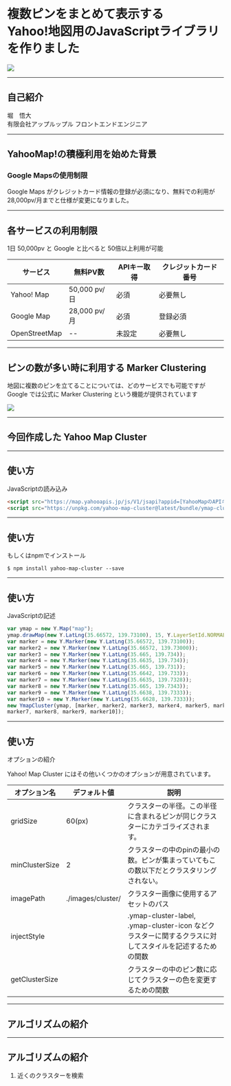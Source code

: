 <!-- classes: title -->

# 複数ピンをまとめて表示する<br />Yahoo!地図用のJavaScriptライブラリを作りました

![](./assets/demo.png)

---

## 自己紹介



堀　悟大<br />
有限会社アップルップル フロントエンドエンジニア


---

## YahooMap!の積極利用を始めた背景

### Google Mapsの使用制限

Google Maps がクレジットカード情報の登録が必須になり、無料での利用が 28,000pv/月までと仕様が変更になりました。

---

## 各サービスの利用制限

1日 50,000pv と Google と比べると 50倍以上利用が可能

| サービス | 無料PV数 | APIキー取得 | クレジットカード番号 |
| ------- | ------- | ---------- | ---------------- |
| Yahoo! Map | 50,000 pv/日 | 必須 | 必要無し |
| Google Map | 28,000 pv/月	| 必須	| 登録必須 |
| OpenStreetMap	| -- | 未設定 | 必要無し |

---

## ピンの数が多い時に利用する Marker Clustering

地図に複数のピンを立てることについては、どのサービスでも可能ですが Google では公式に Marker Clustering という機能が提供されています

![](https://www.appleple.com/archives/002/201901/981b5c542715e6ce99236e718ac72710.png)

---


## 今回作成した Yahoo Map Cluster

<Map />

---

## 使い方

JavaScriptの読み込み

```html
<script src="https://map.yahooapis.jp/js/V1/jsapi?appid=[YahooMapのAPIキー]"></script>
<script src="https://unpkg.com/yahoo-map-cluster@latest/bundle/ymap-cluster.js"></script>
```

---

## 使い方

もしくはnpmでインストール

```
$ npm install yahoo-map-cluster --save
```

---

## 使い方

JavaScriptの記述

```js
var ymap = new Y.Map("map");
ymap.drawMap(new Y.LatLng(35.66572, 139.73100), 15, Y.LayerSetId.NORMAL);
var marker = new Y.Marker(new Y.LatLng(35.66572, 139.73100));
var marker2 = new Y.Marker(new Y.LatLng(35.66572, 139.73000));
var marker3 = new Y.Marker(new Y.LatLng(35.665, 139.734));
var marker4 = new Y.Marker(new Y.LatLng(35.6635, 139.734));
var marker5 = new Y.Marker(new Y.LatLng(35.665, 139.731));
var marker6 = new Y.Marker(new Y.LatLng(35.6642, 139.733));
var marker7 = new Y.Marker(new Y.LatLng(35.6635, 139.7328));
var marker8 = new Y.Marker(new Y.LatLng(35.665, 139.7343));
var marker9 = new Y.Marker(new Y.LatLng(35.6638, 139.7333));
var marker10 = new Y.Marker(new Y.LatLng(35.6628, 139.7333));
new YmapCluster(ymap, [marker, marker2, marker3, marker4, marker5, marker6, 
marker7, marker8, marker9, marker10]);
```

---

## 使い方

オプションの紹介

Yahoo! Map Cluster にはその他いくつかのオプションが用意されています。

| オプション名 | デフォルト値 | 説明 |
| ------- | ------- | ---------- | 
| gridSize | 60(px) | クラスターの半径。この半径に含まれるピンが同じクラスターにカテゴライズされます。|
| minClusterSize | 2 | クラスターの中のpinの最小の数。ピンが集まっていてもこの数以下だとクラスタリングされない。 |
| imagePath | ./images/cluster/ | クラスター画像に使用するアセットのパス |
| injectStyle | | .ymap-cluster-label, .ymap-cluster-icon などクラスターに関するクラスに対してスタイルを記述するための関数 |
| getClusterSize | | クラスターの中のピン数に応じてクラスターの色を変更するための関数 |

---

## アルゴリズムの紹介

---

## アルゴリズムの紹介

1. 近くのクラスターを検索